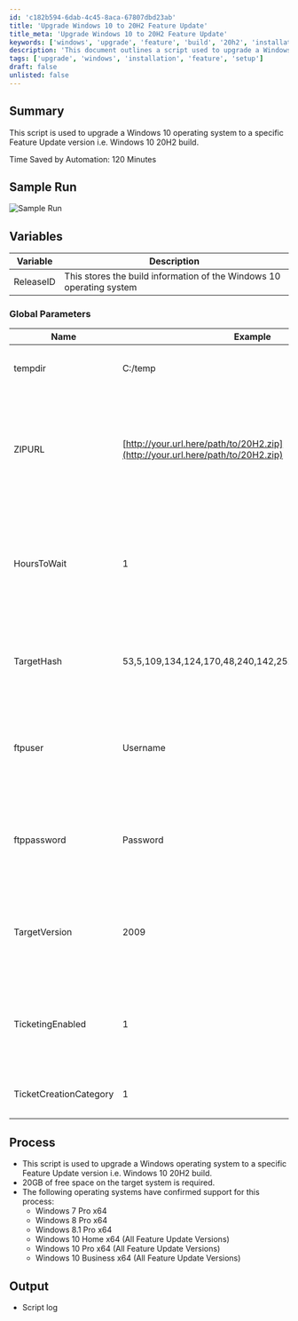 ```yaml
---
id: 'c182b594-6dab-4c45-8aca-67807dbd23ab'
title: 'Upgrade Windows 10 to 20H2 Feature Update'
title_meta: 'Upgrade Windows 10 to 20H2 Feature Update'
keywords: ['windows', 'upgrade', 'feature', 'build', '20h2', 'installation']
description: 'This document outlines a script used to upgrade a Windows 10 operating system to the specific Feature Update version 20H2. It details the required variables, global parameters, and the process involved in executing the upgrade, along with the supported operating systems and expected output.'
tags: ['upgrade', 'windows', 'installation', 'feature', 'setup']
draft: false
unlisted: false
---
```

## Summary

This script is used to upgrade a Windows 10 operating system to a specific Feature Update version i.e. Windows 10 20H2 build.

Time Saved by Automation: 120 Minutes

## Sample Run

![Sample Run](../../../static/img/Windows-10-Feature-Update-Process-(20H2-Version)/image_1.png)

## Variables

| Variable   | Description                                                                                  |
|------------|----------------------------------------------------------------------------------------------|
| ReleaseID  | This stores the build information of the Windows 10 operating system                       |

### Global Parameters

| Name                    | Example                                                        | Required     | Description                                                                                           |
|-------------------------|----------------------------------------------------------------|--------------|-------------------------------------------------------------------------------------------------------|
| tempdir                 | C:/temp                                                       | True         | This is a path where 20H2 iso will be downloaded.                                                    |
| ZIPURL                  | [http://your.url.here/path/to/20H2.zip](http://your.url.here/path/to/20H2.zip) | True         | This is the link from client site to download the 20H2 zip (It should be ours 20H2 zip to be placed in their location). |
| HoursToWait             | 1                                                              | True         | This sets script to check for upgrade happened or not to target build after process runs in mentioned hour. |
| TargetHash              | 53,5,109,134,124,170,48,240,142,252,3,4,118,182,102,25      | True         | This ensures the files copy, it will only let script work if 20H2 zip file is copied from our site. |
| ftpuser                 | Username                                                       | True/False   | This requires when the 20H2 file is kept at ftp server site and trying to download it from there.   |
| ftppassword             | Password                                                       | True/False   | This requires when the 20H2 file is kept at ftp server site and trying to download it from there.   |
| TargetVersion           | 2009                                                          | True         | This requires to compare the ReleaseID build to allow upgrade if the ReleaseID is lower than TargetVersion. |
| TicketingEnabled        | 1                                                              | True         | This will allow to enable/disable ticketing for failure reporting.  1 - Enable  0 - Disable |
| TicketCreationCategory   | 1                                                              | True         | This helps to set the ticket creation service board.                                                 |

## Process

- This script is used to upgrade a Windows operating system to a specific Feature Update version i.e. Windows 10 20H2 build.
- 20GB of free space on the target system is required.
- The following operating systems have confirmed support for this process:
  - Windows 7 Pro x64
  - Windows 8 Pro x64
  - Windows 8.1 Pro x64
  - Windows 10 Home x64 (All Feature Update Versions)
  - Windows 10 Pro x64 (All Feature Update Versions)
  - Windows 10 Business x64 (All Feature Update Versions)

## Output

- Script log












